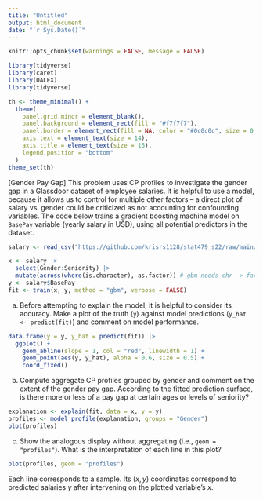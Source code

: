```yaml
---
title: "Untitled"
output: html_document
date: "`r Sys.Date()`"
---
```


```r
knitr::opts_chunk$set(warnings = FALSE, message = FALSE)
```
```r
library(tidyverse)
library(caret)
library(DALEX)
library(tidyverse)

th <- theme_minimal() + 
  theme(
    panel.grid.minor = element_blank(),
    panel.background = element_rect(fill = "#f7f7f7"),
    panel.border = element_rect(fill = NA, color = "#0c0c0c", size = 0.6),
    axis.text = element_text(size = 14),
    axis.title = element_text(size = 16),
    legend.position = "bottom"
  )
theme_set(th)
```

[Gender Pay Gap] This problem uses CP profiles to investigate the gender gap in
a Glassdoor dataset of employee salaries. It is helpful to use a model, because
it allows us to control for multiple other factors -- a direct plot of salary
vs. gender could be criticized as not accounting for confounding variables. The
code below trains a gradient boosting machine model on `BasePay` variable
(yearly salary in USD), using all potential predictors in the dataset.
    
```r
salary <- read_csv("https://github.com/krisrs1128/stat479_s22/raw/main/_slides/week12/exercises/Glassdoor%20Gender%20Pay%20Gap.csv")

x <- salary |>
  select(Gender:Seniority) |>
  mutate(across(where(is.character), as.factor)) # gbm needs chr -> factor
y <- salary$BasePay
fit <- train(x, y, method = "gbm", verbose = FALSE)
```

a. Before attempting to explain the model, it is helpful to consider its
accuracy. Make a plot of the truth (`y`) against model predictions (`y_hat <- predict(fit)`) and comment on model performance.

```r
data.frame(y = y, y_hat = predict(fit)) |>
  ggplot() +
    geom_abline(slope = 1, col = "red", linewidth = 1) +
    geom_point(aes(y, y_hat), alpha = 0.6, size = 0.5) +
    coord_fixed()
```

b. Compute aggregate CP profiles grouped by gender and comment on the extent
of the gender pay gap. According to the fitted prediction surface, is there
more or less of a pay gap at certain ages or levels of seniority?

```r
explanation <- explain(fit, data = x, y = y)
profiles <- model_profile(explanation, groups = "Gender")
plot(profiles)
```

c. Show the analogous display without aggregating (i.e., `geom = "profiles"`). What is the interpretation of each line in this plot?

```r
plot(profiles, geom = "profiles")
```

Each line corresponds to a sample. Its $\left(x, y\right)$ coordinates
correspond to predicted salaries $y$ after intervening on the plotted variable's
$x$.
